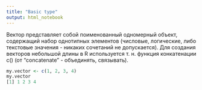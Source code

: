 ```yaml
---
title: "Basic type"
output: html_notebook
---
```


Вектор представляет собой поименованный одномерный объект, содержащий набор 
однотипных элементов (числовые, логические, либо текстовые значения - никаких
сочетаний не допускается). Для создания векторов небольшой длины в R
используется т. н. функция конкатенации  с() (от "concatenate" - объединять, 
связывать).

```r
my.vector <- c(1, 2, 3, 4)
my.vector
[1] 1 2 3 4
```

